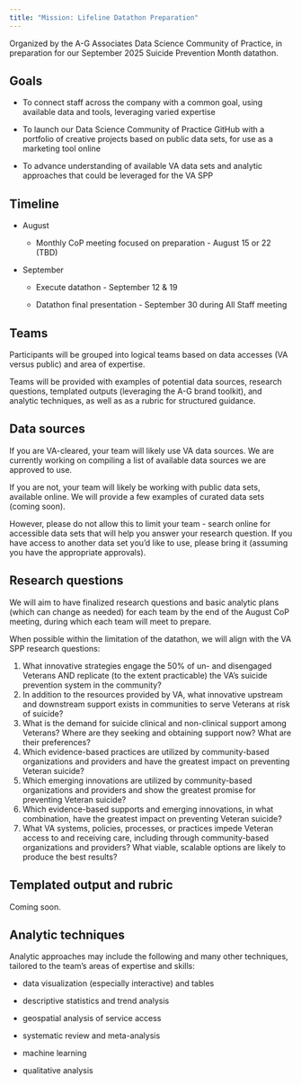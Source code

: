```yaml
---
title: "Mission: Lifeline Datathon Preparation"
---
```


Organized by the A-G Associates Data Science Community of Practice, in preparation for our September 2025 Suicide Prevention Month datathon.

## Goals

-   To connect staff across the company with a common goal, using available data and tools, leveraging varied expertise

-   To launch our Data Science Community of Practice GitHub with a portfolio of creative projects based on public data sets, for use as a marketing tool online

-   To advance understanding of available VA data sets and analytic approaches that could be leveraged for the VA SPP

## Timeline

-   August

    -   Monthly CoP meeting focused on preparation - August 15 or 22 (TBD)

-   September

    -   Execute datathon - September 12 & 19

    -   Datathon final presentation - September 30 during All Staff meeting

## Teams

Participants will be grouped into logical teams based on data accesses (VA versus public) and area of expertise.

Teams will be provided with examples of potential data sources, research questions, templated outputs (leveraging the A-G brand toolkit), and analytic techniques, as well as as a rubric for structured guidance.

## Data sources

If you are VA-cleared, your team will likely use VA data sources. We are currently working on compiling a list of available data sources we are approved to use.

If you are not, your team will likely be working with public data sets, available online. We will provide a few examples of curated data sets (coming soon).

However, please do not allow this to limit your team - search online for accessible data sets that will help you answer your research question. If you have access to another data set you'd like to use, please bring it (assuming you have the appropriate approvals).

## Research questions

We will aim to have finalized research questions and basic analytic plans (which can change as needed) for each team by the end of the August CoP meeting, during which each team will meet to prepare.

When possible within the limitation of the datathon, we will align with the VA SPP research questions:

1.  What innovative strategies engage the 50% of un- and disengaged Veterans AND replicate (to the extent practicable) the VA's suicide prevention system in the community?
2.  In addition to the resources provided by VA, what innovative upstream and downstream support exists in communities to serve Veterans at risk of suicide?
3.  What is the demand for suicide clinical and non-clinical support among Veterans? Where are they seeking and obtaining support now? What are their preferences?
4.  Which evidence-based practices are utilized by community-based organizations and providers and have the greatest impact on preventing Veteran suicide?
5.  Which emerging innovations are utilized by community-based organizations and providers and show the greatest promise for preventing Veteran suicide?
6.  Which evidence-based supports and emerging innovations, in what combination, have the greatest impact on preventing Veteran suicide?
7.  What VA systems, policies, processes, or practices impede Veteran access to and receiving care, including through community-based organizations and providers? What viable, scalable options are likely to produce the best results?

## Templated output and rubric

Coming soon.

## Analytic techniques

Analytic approaches may include the following and many other techniques, tailored to the team's areas of expertise and skills:

-   data visualization (especially interactive) and tables

-   descriptive statistics and trend analysis

-   geospatial analysis of service access

-   systematic review and meta-analysis

-   machine learning

-   qualitative analysis
